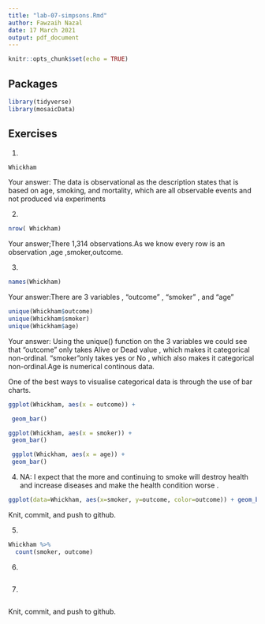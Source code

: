 ```yaml
---
title: "lab-07-simpsons.Rmd"
author: Fawzaih Nazal
date: 17 March 2021
output: pdf_document
---
```


```r
knitr::opts_chunk$set(echo = TRUE)
```

## Packages

```r
library(tidyverse) 
library(mosaicData)
```


## Exercises


1.  
```r
Whickham
```
    
Your answer: The data is observational as the description states that is based on age, smoking, and mortality, which are all observable events and not produced via experiments

2.  
```r
nrow( Whickham)
```

Your answer;There 1,314 observations.As we know every row is an observation ,age ,smoker,outcome.

3.  

```r
names(Whickham)
```

Your answer:There are 3 variables , "outcome" , "smoker" , and "age"  

```r
unique(Whickham$outcome)
unique(Whickham$smoker)
unique(Whickham$age)
```

Your answer: Using the unique() function on the 3 variables we could see that "outcome" only takes Alive or Dead  value , which makes it categorical non-ordinal. "smoker"only takes yes or No , which also makes it categorical non-ordinal.Age is numerical continous data. 

One of the best ways to visualise categorical data is through the use of bar charts.


```r
ggplot(Whickham, aes(x = outcome)) +

 geom_bar()
```


```r
ggplot(Whickham, aes(x = smoker)) +
 geom_bar()
```

```r
 ggplot(Whickham, aes(x = age)) +
 geom_bar()
```


4. 
NA: I expect that the more and continuing to smoke will destroy health and increase diseases and make the health condition worse .

```r
ggplot(data=Whickham, aes(x=smoker, y=outcome, color=outcome)) + geom_bar(stat="identity")
```
Knit, commit, and push to github.

5. 

```r
Whickham %>%
  count(smoker, outcome)
```

6.

```r

```

7. 

```r

```

Knit, commit, and push to github.